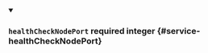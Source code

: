 
<details className="config-field" data-expandable="false" open>
<summary>

### `healthCheckNodePort` <span class="config-field-required" data-required="false">required</span> <span class="config-field-type">integer</span> <span class="config-field-default"></span> <span class="config-field-enum"></span> {#service-healthCheckNodePort}



</summary>



</details>
